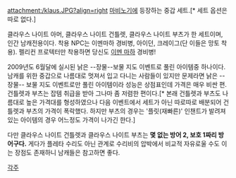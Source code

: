 attachment:/klaus.JPG?align=right [[마비노기]]에 등장하는 중갑 세트.[* 세트 옵션은 따로 없다.]

클라우스 나이트 아머, 클라우스 나이트 건틀렛, 클라우스 나이트 부츠가 한 세트이며, 인간 남캐전용이다. 착용 NPC는 이멘마하 경비병, 아이던, 크레이그(단 이들은 망토 착용). 펠리컨 프로텍터만 착용하면 당신도 [[이멘 마하]] 경비병!

2009년도 6월달에 실시된 낡은 --장물--보물 지도 이벤트로 풀린 아이템중 하나이다. 남캐를 위한 중갑으로 나름대로 멋져서 입고 다니는 사람들이 있지만 문제라면 낡은 --장물-- 보물 지도 이벤트로만 풀린 아이템이라 성능은 상점표인데 가격은 매우 비싼 편. 건틀렛과 부츠는 잡템 취급을 받아 그나마 좀 저렴한 편이다.[* 본래 건틀렛과 부츠도 나름대로 높은 가격대를 형성하였으나 다음 이벤트에서 세트가 아닌 따로따로 배분되어 건틀렛과 부츠의 가격이 폭락했다. 하지만 부츠의 경우는 '플릿(재빠른)' 인챈트가 발려져 있는 아이템의 경우 어느정도 가격이 나가긴 한다.]

다만 클라우스 나이트 건틀렛과 클라우스 나이트 부츠는 '''몇 없는 방어 2, 보호 1짜리 방어구다.''' 게다가 플레타 수리도 아닌 관계로 수리비의 압박에서 비교적 자유로울 수도 이는 장점도 존재하니 남캐들은 참고하면 좋다.

[[각주]]
